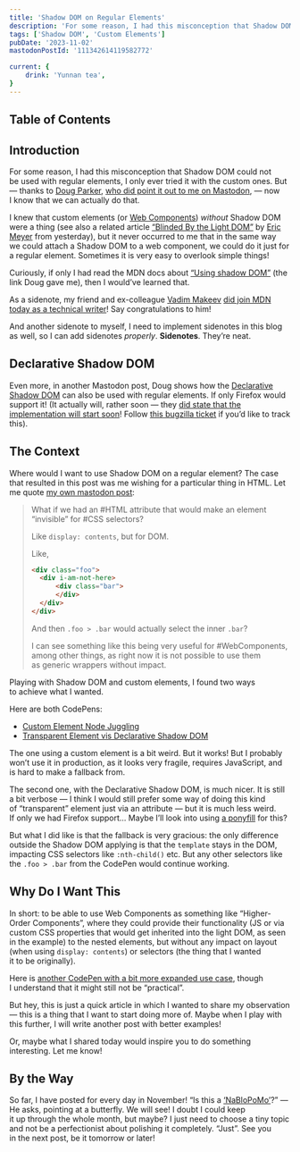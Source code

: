```yaml
---
title: 'Shadow DOM on Regular Elements'
description: 'For some reason, I had this misconception that Shadow DOM could not be used with regular elements, I only ever tried it with the custom ones.'
tags: ['Shadow DOM', 'Custom Elements']
pubDate: '2023-11-02'
mastodonPostId: '111342614119582772'

current: {
	drink: 'Yunnan tea',
}
---
```


## Table of Contents

## Introduction

For some reason, I had this misconception that Shadow DOM could not be used with regular elements, I only ever tried it with the custom ones. But — thanks to [Doug Parker](https://blog.dwac.dev/), [who did point it out to me on Mastodon](https://techhub.social/@develwithoutacause/111337559322080302), — now I know that we can actually do that.

I knew that custom elements (or [Web Components](https://developer.mozilla.org/en-US/docs/Web/API/Web_Components)) _without_ Shadow DOM were a thing (see also a related article [“Blinded By the Light DOM”](https://meyerweb.com/eric/thoughts/2023/11/01/blinded-by-the-light-dom/) by [Eric Meyer](https://meyerweb.com/) from yesterday), but it never occurred to me that in the same way we could attach a Shadow DOM to a web component, we could do it just for a regular element. Sometimes it is very easy to overlook simple things!

Curiously, if only I had read the MDN docs about [“Using shadow DOM”](https://developer.mozilla.org/en-US/docs/Web/API/Web_components/Using_shadow_DOM) (the link Doug gave me), then I would’ve learned that.

<aside>

As a sidenote, my friend and ex-colleague [Vadim Makeev](https://pepelsbey.dev/) [did join MDN today as a technical writer](https://mastodon.social/@pepelsbey/111335222766787213)! Say congratulations to him!

And another sidenote to myself, I need to implement sidenotes in this blog as well, so I can add sidenotes _properly_. **Sidenotes**. They’re neat.

</aside>

## Declarative Shadow DOM

Even more, in another Mastodon post, Doug shows how the [Declarative Shadow DOM](https://developer.chrome.com/articles/declarative-shadow-dom/) can also be used with regular elements. If only Firefox would support it! (It actually will, rather soon — they [did state that the implementation will start soon](https://github.com/mozilla/standards-positions/issues/335#issuecomment-1714182997)! Follow [this bugzilla ticket](https://bugzilla.mozilla.org/show_bug.cgi?id=1712140) if you’d like to track this).

## The Context

Where would I want to use Shadow DOM on a regular element? The case that resulted in this post was me wishing for a particular thing in HTML. Let me quote [my own mastodon post](https://front-end.social/@kizu/111336793193155739):

> What if we had an #HTML attribute that would make an element “invisible” for #CSS selectors?
>
> Like `display: contents`, but for DOM.
>
> Like,
>
> ```html
> <div class="foo">
> 	<div i-am-not-here>
> 		<div class="bar">
> 		</div>
> 	</div>
> </div>
> ```
>
> And then `.foo > .bar` would actually select the inner `.bar`?
>
> I can see something like this being very useful for #WebComponents, among other things, as right now it is not possible to use them as generic wrappers without impact.

Playing with Shadow DOM and custom elements, I found two ways to achieve what I wanted.

Here are both CodePens:

- [Custom Element Node Juggling](https://codepen.io/kizu/pen/XWOjdWa)
- [Transparent Element vis Declarative Shadow DOM](https://codepen.io/kizu/pen/abXmNOq)

The one using a custom element is a bit weird. But it works! But I probably won’t use it in production, as it looks very fragile, requires JavaScript, and is hard to make a fallback from.

The second one, with the Declarative Shadow DOM, is much nicer. It is still a bit verbose — I think I would still prefer some way of doing this kind of “transparent” element just via an attribute — but it is much less weird. If only we had Firefox support… Maybe I’ll look into using [a ponyfill](https://www.npmjs.com/package/@webcomponents/template-shadowroot) for this?

But what I did like is that the fallback is very gracious: the only difference outside the Shadow DOM applying is that the `template` stays in the DOM, impacting CSS selectors like `:nth-child()` etc. But any other selectors like the `.foo > .bar` from the CodePen would continue working.

## Why Do I Want This

In short: to be able to use Web Components as something like “Higher-Order Components”, where they could provide their functionality (JS or via custom CSS properties that would get inherited into the light DOM, as seen in the example) to the nested elements, but without any impact on layout (when using `display: contents`) or selectors (the thing that I wanted it to be originally).

Here is [another CodePen with a bit more expanded use case](https://codepen.io/kizu/pen/LYqRRMQ?editors=1100), though I understand that it might still not be “practical”.

But hey, this is just a quick article in which I wanted to share my observation — this is a thing that I want to start doing more of. Maybe when I play with this further, I will write another post with better examples!

Or, maybe what I shared today would inspire you to do something interesting. Let me know!

## By the Way

So far, I have posted for every day in November! “Is this a [‘NaBloPoMo’](https://indieweb.org/National_Blog_Posting_Month)?” — He asks, pointing at a butterfly. We will see! I doubt I could keep it up through the whole month, but maybe? I just need to choose a tiny topic and not be a perfectionist about polishing it completely. “Just”. See you in the next post, be it tomorrow or later!

